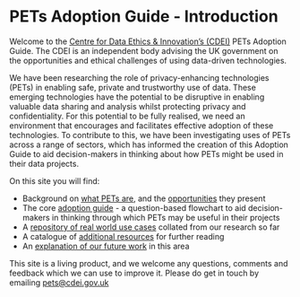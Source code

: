 # PETs Adoption Guide - Introduction


<CookieBanner />

Welcome to the [Centre for Data Ethics & Innovation’s (CDEI)][cdei-gov-dot-uk] PETs Adoption Guide. The CDEI is an independent body advising the UK government on the opportunities and ethical challenges of using data-driven technologies.

We have been researching the role of privacy-enhancing technologies (PETs) in enabling safe, private and trustworthy use of data. These emerging technologies have the potential to be disruptive in enabling valuable data sharing and analysis whilst protecting privacy and confidentiality. For this potential to be fully realised, we need an environment that encourages and facilitates effective adoption of these technologies. To contribute to this, we have been investigating uses of PETs across a range of sectors, which has informed the creation of this Adoption Guide to aid decision-makers in thinking about how PETs might be used in their data projects.

On this site you will find:

- Background on [what PETs are](/what-are-pets), and the [opportunities](/opportunities) they present
- The core [adoption guide](/adoption-guide) - a question-based flowchart to aid decision-makers in thinking through which PETs may be useful in their projects
- A [repository of real world use cases](/repository) collated from our research so far
- A catalogue of [additional resources](/additional-resources) for further reading
- An [explanation of our future work](/future-work) in this area

This site is a living product, and we welcome any questions, comments and feedback which we can use to improve it. Please do get in touch by emailing [pets@cdei.gov.uk][pets-email]

[pets-email]: mailto:pets@cdei.gov.uk
[cdei-gov-dot-uk]: https://gov.uk/cdei
